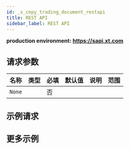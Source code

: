 ```yaml
---
id: _s_copy_trading_document_restapi
title: REST API
sidebar_label: REST API
---
```


**production environment: https://sapi.xt.com**

## 请求参数

| 名称   | 类型 | 必填 | 默认值 | 说明 | 范围 |
| ------ | ---- | ---- | ------ | ---- | ---- |
| `None` |      | 否   |        |      |      |

## 示例请求

## 更多示例
